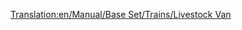 [[Translation:en/Manual/Base Set/Trains/Livestock Van]]
{{pl/Manual/Base Set/Trains/Wagony|Picture=[[File:en/Manual/Base Set/Trains/Livestockvan.png]]
|Name=Wagon na żywiec
|NormalCost=£1,125 ($2,250)
|NormalWeight=20 / 24 t
|NormalCapacity=25 sztuk żywca
|MonoCost="
|MonoWeight=20 / 25 t
|MonoCapacity=30 items of livestock
|MagCost="
|MagWeight=20 / 26 t
|MagCapacity=32 items of livestock
|Description=Należy pamiętać, że przewoźnicy żywego inwentarza i zboża mają różną pojemność, więc należy odpowiednio skompensować, gdy prowadzisz mieszany pociąg z gospodarstwa.
}}